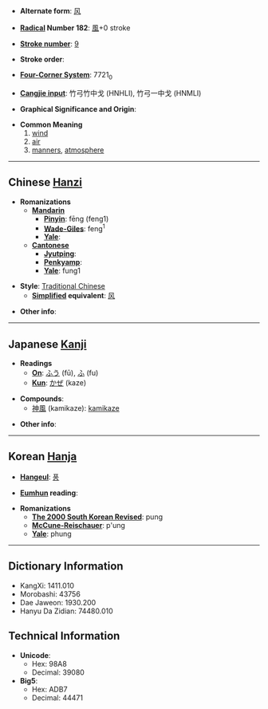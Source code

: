 * '''Alternate form''': [[风]]

* '''[[Wiktionary:Chinese radical index| Radical]] Number 182''': [[Wiktionary:Chinese radical index 風|風]]+0 stroke

* '''[[Wiktionary:Chinese total strokes index|Stroke number]]''': [[Wiktionary:Chinese total strokes index 9|9]]

* '''Stroke order''': 

* '''[[Wiktionary:Chinese four corner index|Four-Corner System]]''': 7721<sub>0</sub>

* '''[[Wiktionary:Chinese Cangjie index|Cangjie input]]''': 竹弓竹中戈 (HNHLI), 竹弓一中戈 (HNMLI)

* '''Graphical Significance and Origin''': 

* '''Common Meaning'''
*#[[wind]]
*# [[air]]
*# [[manners]], [[atmosphere]]

----

== Chinese [[Hanzi]] ==

* '''Romanizations'''
** '''[[Mandarin]]'''
*** '''[[Pinyin]]''': fēng (feng1)
*** '''[[Wade-Giles]]''': feng<sup>1</sup>
*** '''[[Yale]]''': 
** '''[[Cantonese]]'''
*** '''[[Jyutping]]''':
*** '''[[Penkyamp]]''': 
*** '''[[Yale]]''': fung1

* '''Style''': [[Traditional Chinese]] 
** '''[[Simplified Chinese|Simplified]] equivalent''': [[风]]

* '''Other info''': 

----

== Japanese [[Kanji]] ==

* '''Readings'''
** '''[[On]]''': [[ふう]] (fū), [[ふ]] (fu)
** '''[[Kun]]''': [[かぜ]] (kaze)

* '''Compounds''':
** [[神風]] (kamikaze): [[kamikaze]]

* '''Other info''':  

----

== Korean [[Hanja]] ==

* '''[[Hangeul]]''': [[풍]]

* '''[[Eumhun]] reading''': 

* '''Romanizations'''
** '''[[The 2000 South Korean Revised Romanization|The 2000 South Korean Revised]]''': pung
** '''[[McCune-Reischauer]]''': p'ung
** '''[[Yale]]''': phung

----

== Dictionary Information ==

* KangXi: 1411.010
* Morobashi: 43756
* Dae Jaweon: 1930.200
* Hanyu Da Zidian: 74480.010

== Technical Information ==

* '''Unicode''':
** Hex: 98A8
** Decimal: 39080
* '''Big5''':
** Hex: ADB7
** Decimal: 44471